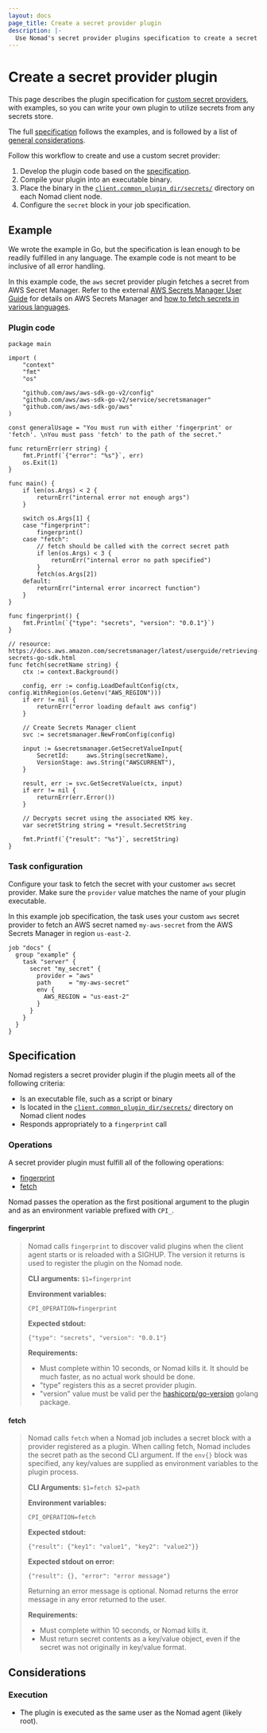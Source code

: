 ```yaml
---
layout: docs
page_title: Create a secret provider plugin
description: |-
  Use Nomad's secret provider plugins specification to create a secret provider plugin so that you can use secrets in your tasks from any secrets store.
---
```


# Create a secret provider plugin

This page describes the plugin specification for
[custom secret providers][custom-providers], with examples, so you can write
your own plugin to utilize secrets from any secrets store.

The full [specification](#specification) follows the examples,
and is followed by a list of [general considerations](#considerations).

Follow this workflow to create and use a custom secret provider:

1. Develop the plugin code based on the [specification](#specification).
1. Compile your plugin into an executable binary.
1. Place the binary in the
   [`client.common_plugin_dir/secrets/`][common_plugin_dir] directory on each
   Nomad client node.
1. Configure the `secret` block in your job specification.

## Example

We wrote the example in Go, but the specification is lean enough to be
readily fulfilled in any language. The example code is not meant to be inclusive of all error handling.

In this example code, the `aws` secret provider plugin fetches a secret from AWS
Secret Manager. Refer to the external [AWS Secrets Manager User
Guide](https://docs.aws.amazon.com/secretsmanager/latest/userguide/intro.html)
for details on AWS Secrets Manager and [how to fetch secrets in various languages](https://docs.aws.amazon.com/secretsmanager/latest/userguide/retrieving-secrets.html).

### Plugin code

<CodeBlockConfig heading="aws.go" lineNumbers="true">

```golang
package main

import (
	"context"
	"fmt"
	"os"

	"github.com/aws/aws-sdk-go-v2/config"
	"github.com/aws/aws-sdk-go-v2/service/secretsmanager"
	"github.com/aws/aws-sdk-go/aws"
)

const generalUsage = "You must run with either 'fingerprint' or 'fetch'. \nYou must pass 'fetch' to the path of the secret."

func returnErr(err string) {
	fmt.Printf(`{"error": "%s"}`, err)
	os.Exit(1)
}

func main() {
	if len(os.Args) < 2 {
		returnErr("internal error not enough args")
	}

	switch os.Args[1] {
	case "fingerprint":
		fingerprint()
	case "fetch":
		// fetch should be called with the correct secret path
		if len(os.Args) < 3 {
			returnErr("internal error no path specified")
		}
		fetch(os.Args[2])
	default:
		returnErr("internal error incorrect function")
	}
}

func fingerprint() {
	fmt.Println(`{"type": "secrets", "version": "0.0.1"}`)
}

// resource: https://docs.aws.amazon.com/secretsmanager/latest/userguide/retrieving-secrets-go-sdk.html
func fetch(secretName string) {
	ctx := context.Background()

	config, err := config.LoadDefaultConfig(ctx, config.WithRegion(os.Getenv("AWS_REGION")))
	if err != nil {
		returnErr("error loading default aws config")
	}

	// Create Secrets Manager client
	svc := secretsmanager.NewFromConfig(config)

	input := &secretsmanager.GetSecretValueInput{
		SecretId:     aws.String(secretName),
		VersionStage: aws.String("AWSCURRENT"),
	}

	result, err := svc.GetSecretValue(ctx, input)
	if err != nil {
		returnErr(err.Error())
	}

	// Decrypts secret using the associated KMS key.
	var secretString string = *result.SecretString

	fmt.Printf(`{"result": "%s"}`, secretString)
}
```

</CodeBlockConfig>

### Task configuration

Configure your task to fetch the secret with your customer `aws` secret
provider. Make sure the `provider` value matches the name of your plugin
executable.

In this example job specification, the task uses your custom `aws`
secret provider to fetch an AWS secret named `my-aws-secret` from the AWS
Secrets Manager in region `us-east-2`.

```hcl
job "docs" {
  group "example" {
    task "server" {
      secret "my_secret" {
        provider = "aws"
        path     = "my-aws-secret"
        env {
          AWS_REGION = "us-east-2"
        }
      }
    }
  }
}
```

## Specification

Nomad registers a  secret provider plugin if the plugin meets all of the
following criteria:

- Is an executable file, such as a script or binary
- Is located in the [`client.common_plugin_dir/secrets/`][common_plugin_dir]
  directory on Nomad client nodes
- Responds appropriately to a `fingerprint` call

### Operations

A secret provider plugin must fulfill all of the following operations:

- [fingerprint](#fingerprint)
- [fetch](#fetch)

Nomad passes the operation as the first positional argument to the plugin and as
an environment variable prefixed with `CPI_`.

#### fingerprint

<blockquote style={{borderLeft: "solid 1px #00ca8e"}}>

Nomad calls `fingerprint` to discover valid plugins when the client agent
starts or is reloaded with a SIGHUP. The version it returns is used to register
the plugin on the Nomad node.

**CLI arguments:** `$1=fingerprint`

**Environment variables:**

```
CPI_OPERATION=fingerprint
```

**Expected stdout:**

```
{"type": "secrets", "version": "0.0.1"}
```

**Requirements:**

- Must complete within 10 seconds, or Nomad kills it. It should be much
  faster, as no actual work should be done.
- "type" registers this as a secret provider plugin.
- "version" value must be valid per the [hashicorp/go-version][go-version]
  golang package.

</blockquote>

#### fetch

<blockquote style={{borderLeft: "solid 1px #00ca8e"}}>

Nomad calls `fetch` when a Nomad job includes a secret block with a provider
registered as a plugin. When calling fetch, Nomad includes the secret path as
the second CLI argument. If the `env{}` block was specified, any key/values are
supplied as environment variables to the plugin process.

**CLI Arguments:** `$1=fetch $2=path`

**Environment variables:**

```
CPI_OPERATION=fetch
```

**Expected stdout:**

```
{"result": {"key1": "value1", "key2": "value2"}}
```

**Expected stdout on error:**

```
{"result": {}, "error": "error message"}
```

Returning an error message is optional. Nomad returns the error message in any
error returned to the user.

**Requirements:**

- Must complete within 10 seconds, or Nomad kills it.
- Must return secret contents as a key/value object, even if the secret
  was not originally in key/value format.

</blockquote>

## Considerations

### Execution

- The plugin is executed as the same user as the Nomad agent (likely root).

[custom-providers]: /nomad/docs/job-specification/secret#custom-providers
[go-version]: https://pkg.go.dev/github.com/hashicorp/go-version#pkg-constants
[common_plugin_dir]: /nomad/docs/configuration/client#common_plugin_dir
